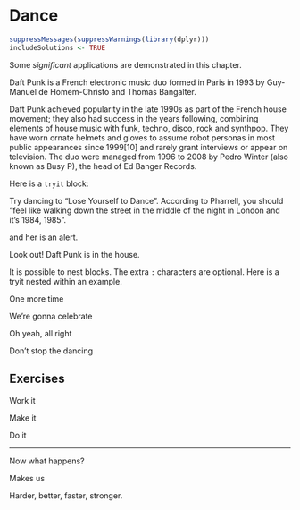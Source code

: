 # Dance

```r
suppressMessages(suppressWarnings(library(dplyr)))
includeSolutions <- TRUE
```

Some _significant_ \index{significant} applications are demonstrated in this chapter.

::: definition
Daft Punk\index{daft punk} is a French\index{French} electronic music duo formed in Paris in 1993 by Guy-Manuel de Homem-Christo and Thomas Bangalter.
:::

Daft Punk achieved popularity in the late 1990s as part of the French house movement; they also had success in the years following, combining elements of house music with funk, techno, disco, rock and synthpop. They have worn ornate helmets and gloves to assume robot personas in most public appearances since 1999[10] and rarely grant interviews or appear on television. The duo were managed from 1996 to 2008 by Pedro Winter (also known as Busy P), the head of Ed Banger Records.

Here is a `tryit` block:

::: tryit
Try dancing to "Lose Yourself to Dance".  According to Pharrell, you should "feel like walking down the street in the middle of the night in London and it's 1984, 1985".
:::

and her is an alert.

::: alert
Look out!  Daft Punk is in the house.
:::

It is possible to nest blocks. The extra `:` characters are optional.  Here is a tryit nested within an example.

::: example
One more time

We're gonna celebrate

:::: alert
Oh yeah, all right
::::

Don't stop the dancing

:::

## Exercises {-}

::: {.exercise #ex:work}
Work it\index{daft punk!work it}
:::

::: {.exercise #ex:make}
Make it\index{daft punk!make it}
:::

::: {.exercise #ex:do}
Do it\index{daft punk!do it}
:::

--------------

Now what happens?

::: {.exercise #ex:us}
Makes us
:::

::: {.exercise #ex:better}
Harder, better, faster, stronger.
:::
